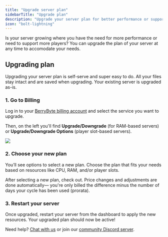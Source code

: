 ```yaml
---
title: "Upgrade server plan"
sidebarTitle: "Upgrade plan"
description: "Upgrade your server plan for better performance or support more players"
icon: "bolt-lightning"
---
```


Is your server growing where you have the need for more performance or need to support more players? You can upgrade the plan of your server at any time to accomodate your needs.

## Upgrading plan

Upgrading your server plan is self-serve and super easy to do. All your files stay intact and are saved when upgrading. Your existing server is upgraded as-is.

### 1. Go to Billing

Log in to your [BerryByte billing account](https://billing.berrybyte.net/login) and select the service you want to upgrade.

Then, on the left you'll find **Upgrade/Downgrade** (for RAM-based servers) or **Upgrade/Downgrade Options** (player slot-based servers).

<Frame>
  <img src="/images/general/upgrade-01.png" />
</Frame>

### 2. Choose your new plan

You’ll see options to select a new plan. Choose the plan that fits your needs based on resources like CPU, RAM, and/or player slots.

After selecting a new plan, check out. Price changes and adjustments are done automatically— you're only billed the difference minus the number of days your cycle has been used (prorata).

### 3. Restart your server

Once upgraded, restart your server from the dashboard to apply the new resources. Your upgraded plan should now be active!

Need help? [Chat with us](https://berrybyte.net/contact) or join our [community Discord server](https://discord.com/invite/Pv8DMpXtma).